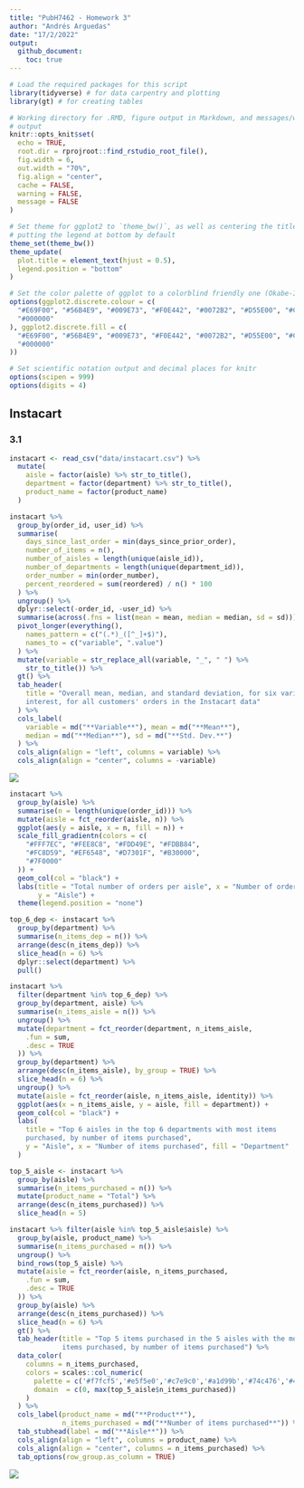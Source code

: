 ```yaml
---
title: "PubH7462 - Homework 3"
author: "Andrés Arguedas"
date: "17/2/2022"
output: 
  github_document:
    toc: true
---
```


```r
# Load the required packages for this script
library(tidyverse) # for data carpentry and plotting
library(gt) # for creating tables

# Working directory for .RMD, figure output in Markdown, and messages/warnings
# output
knitr::opts_knit$set(
  echo = TRUE,
  root.dir = rprojroot::find_rstudio_root_file(),
  fig.width = 6,
  out.width = "70%",
  fig.align = "center",
  cache = FALSE,
  warning = FALSE,
  message = FALSE
)

# Set theme for ggplot2 to `theme_bw()`, as well as centering the title and
# putting the legend at bottom by default
theme_set(theme_bw())
theme_update(
  plot.title = element_text(hjust = 0.5),
  legend.position = "bottom"
)

# Set the color palette of ggplot to a colorblind friendly one (Okabe-Ito)
options(ggplot2.discrete.colour = c(
  "#E69F00", "#56B4E9", "#009E73", "#F0E442", "#0072B2", "#D55E00", "#CC79A7",
  "#000000"
), ggplot2.discrete.fill = c(
  "#E69F00", "#56B4E9", "#009E73", "#F0E442", "#0072B2", "#D55E00", "#CC79A7",
  "#000000"
))

# Set scientific notation output and decimal places for knitr
options(scipen = 999)
options(digits = 4)
```

## Instacart

### 3.1

```r

instacart <- read_csv("data/instacart.csv") %>%
  mutate(
    aisle = factor(aisle) %>% str_to_title(),
    department = factor(department) %>% str_to_title(),
    product_name = factor(product_name)
  )
```

```r
instacart %>%
  group_by(order_id, user_id) %>%
  summarise(
    days_since_last_order = min(days_since_prior_order),
    number_of_items = n(),
    number_of_aisles = length(unique(aisle_id)),
    number_of_departments = length(unique(department_id)),
    order_number = min(order_number),
    percent_reordered = sum(reordered) / n() * 100
  ) %>%
  ungroup() %>%
  dplyr::select(-order_id, -user_id) %>%
  summarise(across(.fns = list(mean = mean, median = median, sd = sd))) %>%
  pivot_longer(everything(),
    names_pattern = c("(.*)_([^_]+$)"),
    names_to = c("variable", ".value")
  ) %>%
  mutate(variable = str_replace_all(variable, "_", " ") %>%
    str_to_title()) %>%
  gt() %>%
  tab_header(
    title = "Overall mean, median, and standard deviation, for six variables of
    interest, for all customers' orders in the Instacart data"
  ) %>%
  cols_label(
    variable = md("**Variable**"), mean = md("**Mean**"),
    median = md("**Median**"), sd = md("**Std. Dev.**")
  ) %>%
  cols_align(align = "left", columns = variable) %>%
  cols_align(align = "center", columns = -variable)
```

![](../figures/summary-table.png)

```r
instacart %>%
  group_by(aisle) %>%
  summarise(n = length(unique(order_id))) %>%
  mutate(aisle = fct_reorder(aisle, n)) %>%
  ggplot(aes(y = aisle, x = n, fill = n)) +
  scale_fill_gradientn(colors = c(
    "#FFF7EC", "#FEE8C8", "#FDD49E", "#FDBB84",
    "#FC8D59", "#EF6548", "#D7301F", "#B30000",
    "#7F0000"
  )) +
  geom_col(col = "black") +
  labs(title = "Total number of orders per aisle", x = "Number of orders", 
       y = "Aisle") +
  theme(legend.position = "none")
```

```r
top_6_dep <- instacart %>%
  group_by(department) %>%
  summarise(n_items_dep = n()) %>%
  arrange(desc(n_items_dep)) %>%
  slice_head(n = 6) %>%
  dplyr::select(department) %>%
  pull()

instacart %>%
  filter(department %in% top_6_dep) %>%
  group_by(department, aisle) %>%
  summarise(n_items_aisle = n()) %>%
  ungroup() %>%
  mutate(department = fct_reorder(department, n_items_aisle,
    .fun = sum,
    .desc = TRUE
  )) %>%
  group_by(department) %>%
  arrange(desc(n_items_aisle), by_group = TRUE) %>%
  slice_head(n = 6) %>%
  ungroup() %>%
  mutate(aisle = fct_reorder(aisle, n_items_aisle, identity)) %>%
  ggplot(aes(x = n_items_aisle, y = aisle, fill = department)) +
  geom_col(col = "black") +
  labs(
    title = "Top 6 aisles in the top 6 departments with most items
    purchased, by number of items purchased", 
    y = "Aisle", x = "Number of items purchased", fill = "Department"
  )
```

```r
top_5_aisle <- instacart %>%
  group_by(aisle) %>%
  summarise(n_items_purchased = n()) %>%
  mutate(product_name = "Total") %>% 
  arrange(desc(n_items_purchased)) %>%
  slice_head(n = 5)

instacart %>% filter(aisle %in% top_5_aisle$aisle) %>% 
  group_by(aisle, product_name) %>% 
  summarise(n_items_purchased = n()) %>% 
  ungroup() %>%
  bind_rows(top_5_aisle) %>% 
  mutate(aisle = fct_reorder(aisle, n_items_purchased,
    .fun = sum,
    .desc = TRUE
  )) %>% 
  group_by(aisle) %>% 
  arrange(desc(n_items_purchased)) %>% 
  slice_head(n = 6) %>% 
  gt() %>% 
  tab_header(title = "Top 5 items purchased in the 5 aisles with the most total 
             items purchased, by number of items purchased") %>% 
  data_color(
    columns = n_items_purchased,
    colors = scales::col_numeric(
      palette = c('#f7fcf5','#e5f5e0','#c7e9c0','#a1d99b','#74c476','#41ab5d','#238b45','#006d2c','#00441b'),
      domain  = c(0, max(top_5_aisle$n_items_purchased))
    )
  ) %>%
  cols_label(product_name = md("**Product**"),
             n_items_purchased = md("**Number of items purchased**")) %>% 
  tab_stubhead(label = md("**Aisle**")) %>%
  cols_align(align = "left", columns = product_name) %>% 
  cols_align(align = "center", columns = n_items_purchased) %>%
  tab_options(row_group.as_column = TRUE)
```

![](../figures/top-5-table.png)